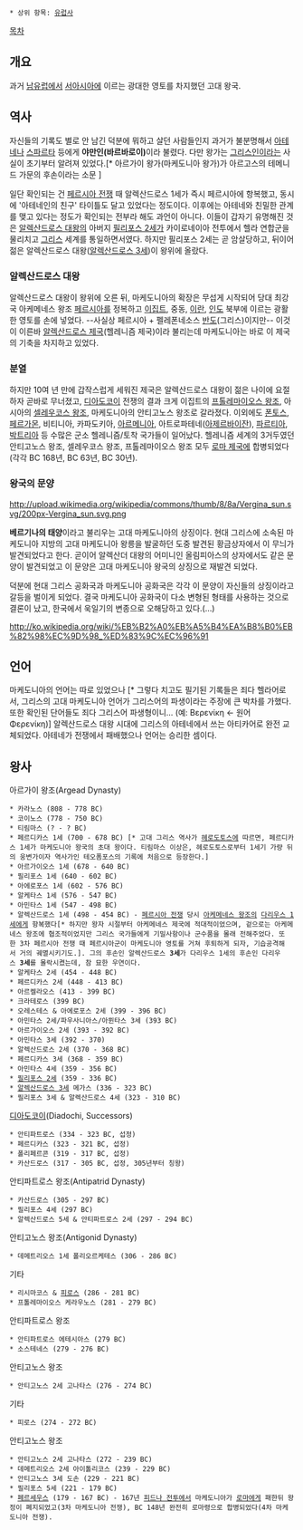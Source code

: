  * 상위 항목: [[유럽사]]

[[목차]]
== 개요 ==
과거 [[남유럽]]에서 [[서아시아]]에 이르는 광대한 영토를 차지했던 고대 왕국.

== 역사 ==
자신들의 기록도 별로 안 남긴 덕분에 뭐하고 살던 사람들인지 과거가 불분명해서 [[아테네]]나 [[스파르타]] 등에게 '''야만인(바르바로이)'''이라 불렸다. 다만 왕가는 [[그리스인]]이라는 사실이 초기부터 알려져 있었다.[* 아르가이 왕가(마케도니아 왕가)가 아르고스의 테메니드 가문의 후손이라는 소문 ]

일단 확인되는 건 [[페르시아 전쟁]] 때 알렉산드로스 1세가 즉시 페르시아에 항복했고, 동시에 '아테네인의 친구' 타이틀도 달고 있었다는 정도이다. 이후에는 아테네와 친밀한 관계를 맺고 있다는 정도가 확인되는 전부라 해도 과언이 아니다. 이들이 갑자기 유명해진 것은 [[알렉산드로스 대왕]]의 아버지 [[필리포스 2세]]가 카이로네이아 전투에서 헬라 연합군을 물리치고 [[그리스]] 세계를 통일하면서였다. 하지만 필리포스 2세는 곧 암살당하고, 뒤이어 젊은 알렉산드로스 대왕([[알렉산드로스 3세]])이 왕위에 올랐다.
=== 알렉산드로스 대왕 ===
알렉산드로스 대왕이 왕위에 오른 뒤, 마케도니아의 확장은 무섭게 시작되어 당대 최강국 아케메네스 왕조 [[페르시아]]를 정복하고 [[이집트]], 중동, [[이란]], [[인도]] 북부에 이르는 광활한 영토를 손에 넣었다. --사실상 페르시아 + 펠레폰네소스 [[반도]](그리스)이지만-- 이것이 이른바 [[알렉산드로스 제국]](헬레니즘 제국)이라 불리는데 마케도니아는 바로 이 제국의 기축을 차지하고 있었다.
=== 분열 ===
하지만 10여 년 만에 갑작스럽게 세워진 제국은 알렉산드로스 대왕이 젊은 나이에 요절하자 곧바로 무너졌고, [[디아도코이]] 전쟁의 결과 크게 이집트의 [[프톨레마이오스 왕조]], 아시아의 [[셀레우코스 왕조]], 마케도니아의 안티고노스 왕조로 갈라졌다. 이외에도 [[폰토스]], [[페르가몬]], 비티니아, 카파도키아, [[아르메니아]], 아트로파테네([[아제르바이잔]]), [[파르티아]], [[박트리아]] 등 수많은 군소 헬레니즘/토착 국가들이 일어났다. 헬레니즘 세계의 3거두였던 안티고노스 왕조, 셀레우코스 왕조, 프톨레마이오스 왕조 모두 [[로마 제국]]에 합병되었다(각각 BC 168년, BC 63년, BC 30년).
=== 왕국의 문양 ===

http://upload.wikimedia.org/wikipedia/commons/thumb/8/8a/Vergina_sun.svg/200px-Vergina_sun.svg.png

'''베르기나의 태양'''이라고 불리우는 고대 마케도니아의 상징이다. 현대 그리스에 소속된 마케도니아 지방의 고대 마케도니아 왕릉을 발굴하던 도중 발견된 황금상자에서 이 무늬가 발견되었다고 한다. 곧이어 알렉산더 대왕의 어미니인 올림피아스의 상자에서도 같은 문양이 발견되었고 이 문양은 고대 마케도니아 왕국의 상징으로 재발견 되었다.

덕분에 현대 그리스 공화국과 마케도니아 공화국은 각각 이 문양이 자신들의 상징이라고 갈등을 벌이게 되었다. 결국 마케도니아 공화국이 다소 변형된 형태를 사용하는 것으로 결론이 났고, 한국에서 욱일기의 변종으로 오해당하고 있다.(...)

http://ko.wikipedia.org/wiki/%EB%B2%A0%EB%A5%B4%EA%B8%B0%EB%82%98%EC%9D%98_%ED%83%9C%EC%96%91

== 언어 ==
마케도니아의 언어는 따로 있었으나 [* 그렇다 치고도 필기된 기록들은 죄다 헬라어로서, 그리스의 고대 마케도니아 언어가 그리스어의 파생이라는 주장에 큰 박차를 가했다. 또한 확인된 단어들도 죄다 그리스어 파생형이니... (예: Βερενίκη <- 원어 Φερενίκη)] 알렉산드로스 대왕 시대에 그리스의 아테네에서 쓰는 아티카어로 완전 교체되었다. 아테네가 전쟁에서 패배했으나 언어는 승리한 셈이다.

== 왕사 ==
아르가이 왕조(Argead Dynasty)
 * 카라노스 (808 - 778 BC)
 * 코이노스 (778 - 750 BC)
 * 티림마스 (? - ? BC)
 * 페르디카스 1세 (700 - 678 BC) [* 고대 그리스 역사가 [[헤로도토스]]에 따르면, 페르디카스 1세가 마케도니아 왕국의 초대 왕이다. 티림마스 이상은, 헤로도토스로부터 1세기 가량 뒤의 웅변가이자 역사가인 테오폼포스의 기록에 처음으로 등장한다.]
 * 아르가이오스 1세 (678 - 640 BC)
 * 필리포스 1세 (640 - 602 BC)
 * 아에로포스 1세 (602 - 576 BC)
 * 알케타스 1세 (576 - 547 BC)
 * 아민타스 1세 (547 - 498 BC)
 * 알렉산드로스 1세 (498 - 454 BC) - [[페르시아 전쟁]] 당시 [[아케메네스 왕조]]의 [[다리우스 1세]]에게 항복했다[* 하지만 왕자 시절부터 아케메네스 제국에 적대적이었으며, 겉으로는 아케메네스 왕조에 협조적이었지만 그리스 국가들에게 기밀사항이나 군수품을 몰래 전해주었다. 또한 3차 페르시아 전쟁 때 페르시아군이 마케도니아 영토를 거쳐 후퇴하게 되자, 기습공격해서 거의 궤멸시키기도.]. 그의 후손인 알렉산드로스 '''3세'''가 다리우스 1세의 후손인 다리우스 '''3세'''를 몰락시켰는데, 참 묘한 우연이다.
 * 알케타스 2세 (454 - 448 BC)
 * 페르디카스 2세 (448 - 413 BC)
 * 아르켈라오스 (413 - 399 BC)
 * 크라테로스 (399 BC)
 * 오레스테스 & 아에로포스 2세 (399 - 396 BC)
 * 아민타스 2세/파우사니아스/아뮌타스 3세 (393 BC)
 * 아르가이오스 2세 (393 - 392 BC)
 * 아민타스 3세 (392 - 370)
 * 알렉산드로스 2세 (370 - 368 BC)
 * 페르디카스 3세 (368 - 359 BC)
 * 아민타스 4세 (359 - 356 BC)
 * [[필리포스 2세]] (359 - 336 BC)
 * [[알렉산드로스 3세]] 메가스 (336 - 323 BC)
 * 필리포스 3세 & 알렉산드로스 4세 (323 - 310 BC)

[[디아도코이]](Diadochi, Successors)
 * 안티파트로스 (334 - 323 BC, 섭정)
 * 페르디카스 (323 - 321 BC, 섭정)
 * 폴리페르콘 (319 - 317 BC, 섭정)
 * 카산드로스 (317 - 305 BC, 섭정, 305년부터 칭왕)

안티파트로스 왕조(Antipatrid Dynasty)
 * 카산드로스 (305 - 297 BC)
 * 필리포스 4세 (297 BC)
 * 알렉산드로스 5세 & 안티파트로스 2세 (297 - 294 BC)

안티고노스 왕조(Antigonid Dynasty)
 * 데메트리오스 1세 폴리오르케테스 (306 - 286 BC)

기타
 * 리시마코스 & [[피로스]] (286 - 281 BC)
 * 프톨레마이오스 케라우노스 (281 - 279 BC)

안티파트로스 왕조
 * 안티파트로스 에테시아스 (279 BC)
 * 소스테네스 (279 - 276 BC)

안티고노스 왕조
 * 안티고노스 2세 고나타스 (276 - 274 BC)

기타
 * 피로스 (274 - 272 BC)

안티고노스 왕조
 * 안티고노스 2세 고나타스 (272 - 239 BC)
 * 데메트리오스 2세 아이톨리코스 (239 - 229 BC)
 * 안티고노스 3세 도손 (229 - 221 BC)
 * 필리포스 5세 (221 - 179 BC)
 * [[페르세우스]] (179 - 167 BC) - 167년 [[피드나 전투]]에서 마케도니아가 [[로마]]에게 패한뒤 왕정이 폐지되었고(3차 마케도니아 전쟁), BC 148년 완전히 로마령으로 합병되었다(4차 마케도니아 전쟁).

